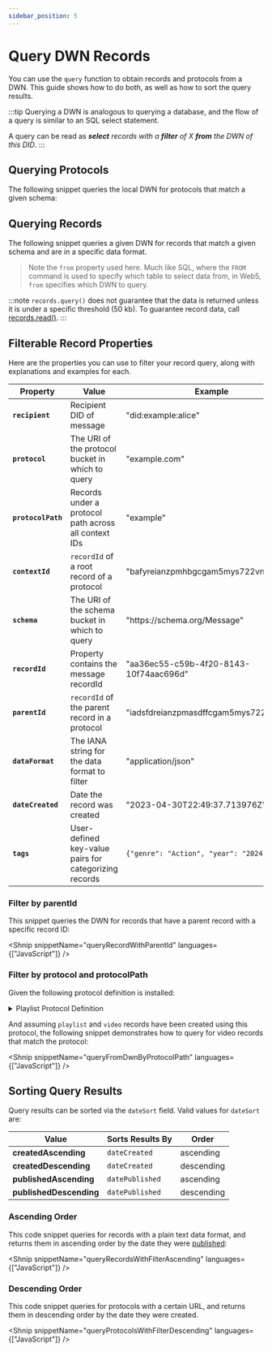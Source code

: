 ```yaml
---
sidebar_position: 5
---
```



# Query DWN Records

You can use the `query` function to obtain records and protocols from a DWN. This guide shows how to do both, as well as how to sort the query results.

:::tip
Querying a DWN is analogous to querying a database, and the flow of a query is similar to an SQL select statement.

A query can be read as _**select** records with a **filter** of X **from** the DWN of this DID_.
:::

## Querying Protocols

The following snippet queries the local DWN for protocols that match a given schema:

<Shnip snippetName="queryProtocolsForMusic" />

## Querying Records

The following snippet queries a given DWN for records that match a given schema and are in a specific data format.

> Note the `from` property used here. Much like SQL, where the `FROM` command is used to specify which table to select data from, in Web5, `from` specifies which DWN to query.

<Shnip snippetName="queryRecordsFromDid" />

:::note
`records.query()` does not guarantee that the data is returned unless it is under a specific threshold (50 kb).
To guarantee record data, call [records.read()](https://tbd54566975.github.io/web5-js/classes/_web5_api.DwnApi.html#records).
:::

## Filterable Record Properties

Here are the properties you can use to filter your record query, along with explanations and examples for each.

| Property           | Value                                                 | Example                                   |
| ------------------ | ----------------------------------------------------- | ----------------------------------------- |
| **`recipient`**    | Recipient DID of message                              | "did:example:alice"                       |
| **`protocol`**     | The URI of the protocol bucket in which to query      | "example.com"                             |
| **`protocolPath`** | Records under a protocol path across all context IDs  | "example"                                 |
| **`contextId`**    | `recordId` of a root record of a protocol             | "bafyreianzpmhbgcgam5mys722vnsiuwn..."    |
| **`schema`**       | The URI of the schema bucket in which to query        | "https<span>://</span>schema.org/Message" |
| **`recordId`**     | Property contains the message recordId                | "aa36ec55-c59b-4f20-8143-10f74aac696d"    |
| **`parentId`**     | `recordId` of the parent record in a protocol         | "iadsfdreianzpmasdffcgam5mys722vnd..."    |
| **`dataFormat`**   | The IANA string for the data format to filter         | "application/json"                        |
| **`dateCreated`**  | Date the record was created                           | "2023-04-30T22:49:37.713976Z"             |
| **`tags`**         | User-defined key-value pairs for categorizing records | `{"genre": "Action", "year": "2024"}`     |

### Filter by parentId

This snippet queries the DWN for records that have a parent record with a specific record ID:

<Shnip snippetName="queryRecordWithParentId" languages={["JavaScript"]} />

### Filter by protocol and protocolPath

Given the following protocol definition is installed:

<details>
<summary>Playlist Protocol Definition</summary>

<Shnip snippetName="playlistProtocolDefinition" languages={["JavaScript"]} />

</details>

And assuming `playlist` and `video` records have been created using this protocol, the following snippet demonstrates how to query for video records that match the protocol:

<Shnip snippetName="queryFromDwnByProtocolPath" languages={["JavaScript"]} />

## Sorting Query Results

Query results can be sorted via the `dateSort` field. Valid values for `dateSort` are:

| Value                   | Sorts Results By | Order      |
| ----------------------- | ---------------- | ---------- |
| **createdAscending**    | `dateCreated`    | ascending  |
| **createdDescending**   | `dateCreated`    | descending |
| **publishedAscending**  | `datePublished`  | ascending  |
| **publishedDescending** | `datePublished`  | descending |

### Ascending Order

This code snippet queries for records with a plain text data format, and returns them in ascending order by the date they were [published](/docs/web5/decentralized-web-nodes/publishing-records):

<Shnip
  snippetName="queryRecordsWithFilterAscending"
  languages={["JavaScript"]}
/>

### Descending Order

This code snippet queries for protocols with a certain URL, and returns them in descending order by the date they were created.

<Shnip
  snippetName="queryProtocolsWithFilterDescending"
  languages={["JavaScript"]}
/>
